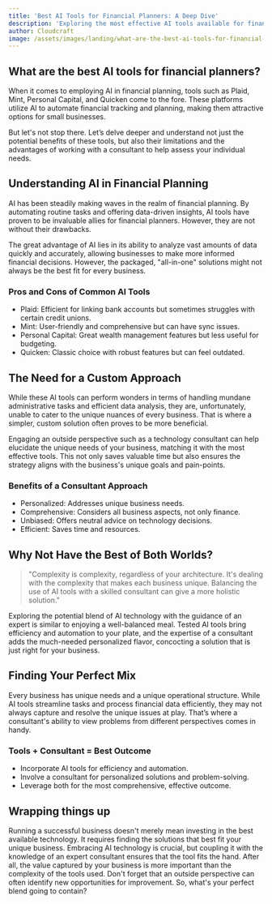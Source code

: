 ```yaml
---
title: 'Best AI Tools for Financial Planners: A Deep Dive'
description: 'Exploring the most effective AI tools available for financial planners in small businesses, and making the case for a personalized approach over all-in-one solutions.'
author: Cloudcraft
image: /assets/images/landing/what-are-the-best-ai-tools-for-financial-planners.jpg
---
```


## What are the best AI tools for financial planners?

When it comes to employing AI in financial planning, tools such as Plaid, Mint, Personal Capital, and Quicken come to the fore. These platforms utilize AI to automate financial tracking and planning, making them attractive options for small businesses.

But let's not stop there. Let’s delve deeper and understand not just the potential benefits of these tools, but also their limitations and the advantages of working with a consultant to help assess your individual needs.

<ServicesBlurb />

## Understanding AI in Financial Planning

AI has been steadily making waves in the realm of financial planning. By automating routine tasks and offering data-driven insights, AI tools have proven to be invaluable allies for financial planners. However, they are not without their drawbacks. 

The great advantage of AI lies in its ability to analyze vast amounts of data quickly and accurately, allowing businesses to make more informed financial decisions. However, the packaged, "all-in-one" solutions might not always be the best fit for every business.

### Pros and Cons of Common AI Tools 

 * Plaid: Efficient for linking bank accounts but sometimes struggles with certain credit unions.
 * Mint: User-friendly and comprehensive but can have sync issues.
 * Personal Capital: Great wealth management features but less useful for budgeting.
 * Quicken: Classic choice with robust features but can feel outdated.

## The Need for a Custom Approach 

While these AI tools can perform wonders in terms of handling mundane administrative tasks and efficient data analysis, they are, unfortunately, unable to cater to the unique nuances of every business. That is where a simpler, custom solution often proves to be more beneficial. 

Engaging an outside perspective such as a technology consultant can help elucidate the unique needs of your business, matching it with the most effective tools. This not only saves valuable time but also ensures the strategy aligns with the business's unique goals and pain-points. 

### Benefits of a Consultant Approach 

 * Personalized: Addresses unique business needs.
 * Comprehensive: Considers all business aspects, not only finance.
 * Unbiased: Offers neutral advice on technology decisions.
 * Efficient: Saves time and resources.

<GetStartedBlurb />

## Why Not Have the Best of Both Worlds? 

<blockquote>
"Complexity is complexity, regardless of your architecture. It's dealing with the complexity that makes each business unique. Balancing the use of AI tools with a skilled consultant can give a more holistic solution."
</blockquote>

Exploring the potential blend of AI technology with the guidance of an expert is similar to enjoying a well-balanced meal. Tested AI tools bring efficiency and automation to your plate, and the expertise of a consultant adds the much-needed personalized flavor, concocting a solution that is just right for your business.

## Finding Your Perfect Mix

Every business has unique needs and a unique operational structure. While AI tools streamline tasks and process financial data efficiently, they may not always capture and resolve the unique issues at play. That’s where a consultant's ability to view problems from different perspectives comes in handy.

### Tools + Consultant = Best Outcome

 * Incorporate AI tools for efficiency and automation.
 * Involve a consultant for personalized solutions and problem-solving.
 * Leverage both for the most comprehensive, effective outcome.

## Wrapping things up 

Running a successful business doesn't merely mean investing in the best available technology. It requires finding the solutions that best fit your unique business. Embracing AI technology is crucial, but coupling it with the knowledge of an expert consultant ensures that the tool fits the hand. After all, the value captured by your business is more important than the complexity of the tools used. Don't forget that an outside perspective can often identify new opportunities for improvement. So, what's your perfect blend going to contain?